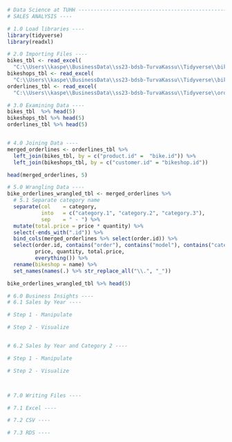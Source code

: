 ```r
# Data Science at TUHH ------------------------------------------------------
# SALES ANALYSIS ----

# 1.0 Load libraries ----
library(tidyverse)
library(readxl)

# 2.0 Importing Files ----
bikes_tbl <- read_excel(
  "C:\\Users\\kaspe\\BusinessData\\ss23-bdsb-TurvaKassu\\Tidyverse\\bikes.xlsx")
bikeshops_tbl <- read_excel(
  "C:\\Users\\kaspe\\BusinessData\\ss23-bdsb-TurvaKassu\\Tidyverse\\bikeshops.xlsx")
orderlines_tbl <- read_excel(
  "C:\\Users\\kaspe\\BusinessData\\ss23-bdsb-TurvaKassu\\Tidyverse\\orderlines.xlsx")

# 3.0 Examining Data ----
bikes_tbl  %>% head(5)
bikeshops_tbl %>% head(5)
orderlines_tbl %>% head(5)


# 4.0 Joining Data ----
merged_orderlines <- orderlines_tbl %>% 
  left_join(bikes_tbl, by = c("product.id" =  "bike.id")) %>%
  left_join(bikeshops_tbl, by = c("customer.id" = "bikeshop.id"))

head(merged_orderlines, 5)

# 5.0 Wrangling Data ----
bike_orderlines_wrangled_tbl <- merged_orderlines %>%
  # 5.1 Separate category name
  separate(col    = category,
           into   = c("category.1", "category.2", "category.3"),
           sep    = " - ") %>%
  mutate(total.price = price * quantity) %>%
  select(-ends_with(".id")) %>%
  bind_cols(merged_orderlines %>% select(order.id)) %>%
  select(order.id, contains("order"), contains("model"), contains("category"),
         price, quantity, total.price,
         everything()) %>%
  rename(bikeshop = name) %>%
  set_names(names(.) %>% str_replace_all("\\.", "_"))

bike_orderlines_wrangled_tbl %>% head(5)

# 6.0 Business Insights ----
# 6.1 Sales by Year ----

# Step 1 - Manipulate

# Step 2 - Visualize


# 6.2 Sales by Year and Category 2 ----

# Step 1 - Manipulate

# Step 2 - Visualize



# 7.0 Writing Files ----

# 7.1 Excel ----

# 7.2 CSV ----

# 7.3 RDS ----

```
